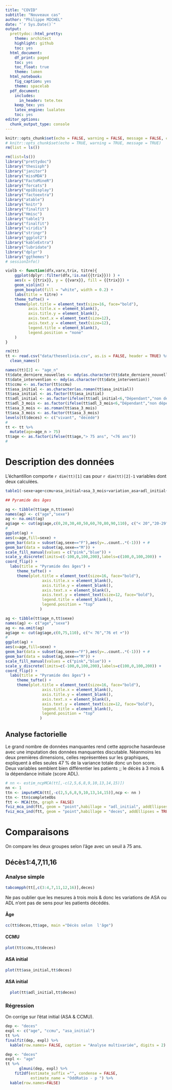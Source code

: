 ```yaml
---
title: "COVID"
subtitle: "Nouveaux cas"
author: "Philippe MICHEL"
date: "`r Sys.Date()`"
output:
  prettydoc::html_pretty:
    theme: architect
    highlight: github
    toc: yes
  html_document:
    df_print: paged
    toc: yes
    toc_float: true
    theme: lumen
  html_notebook:
    fig_caption: yes
    theme: spacelab
  pdf_document:
    includes:
      in_header: tete.tex
    keep_tex: yes
    latex_engine: lualatex
    toc: yes  
editor_options:
  chunk_output_type: console
---
```


```r
knitr::opts_chunk$set(echo = FALSE, warning = FALSE, message = FALSE, cache = FALSE)
# knitr::opts_chunk$set(echo = TRUE, warning = TRUE, message = TRUE)
rm(list = ls())
```


```r
rm(list=ls())
library("prettydoc")
library("thesisph")
library("janitor")
library("missMDA")
library("FactoMineR")
library("forcats")
library("epiDisplay")
library("factoextra")
library("atable")
library("knitr")
library("finalfit")
library("Hmisc")
library("table1")
library("finalfit")
library("viridis")
library("stringr")
library("ggplot2")
library("kableExtra")
library("lubridate")
library("dplyr")
library("ggthemes")
# sessionInfo()
```

```r
violb <- function(dfx,varx,trix, titre){
    ggplot(dplyr::filter(dfx,!is.na({{trix}})) ) +
    aes(x = {{trix}}, y = {{varx}}, fill = {{trix}}) +
    geom_violin() +
    geom_boxplot(fill = "white", width = 0.2) +
    labs(title = titre) + 
    theme_tufte() + 
    theme(plot.title = element_text(size=16, face="bold"), 
          axis.title.x = element_blank(),
          axis.title.y = element_blank(),
          axis.text.x = element_text(size=12),
          axis.text.y = element_text(size=12),
          legend.title = element_blank(),
          legend.position = "none" 
    )
}
```


```r
rm(tt)
tt <- read.csv("data/theseolivia.csv", as.is = FALSE, header = TRUE) %>% 
  clean_names()

names(tt)[2] <- "age_n"
tt$date_derniere_nouvelles <- mdy(as.character(tt$date_derniere_nouvelles))
tt$date_intervention <- mdy(as.character(tt$date_intervention))
tt$ccmu <- as.factor(tt$ccmu)
tt$asa_initial <- as.character(as.roman(tt$asa_initial))
tt$asa_initial <- as.factor(tt$asa_initial)
tt$adl_initial <- as.factor(ifelse(tt$adl_initial<6,"Dépendant","non dépendant"))
tt$adl_3_mois <- as.factor(ifelse(tt$adl_3_mois<6,"Dépendant","non dépendant"))
tt$asa_3_mois <- as.roman(tt$asa_3_mois)
tt$asa_3_mois <- as.factor(tt$asa_3_mois)
levels(tt$deces) <- c("vivant", "décédé")
#
tt <- tt %>% 
  mutate(age=age_n > 75)
tt$age <- as.factor(ifelse(tt$age,"> 75 ans", "<76 ans"))
#
```

# Description des données

L'échantillon comporte `r dim(tt)[1]` cas pour `r dim(tt)[2]-1` variables dont deux calculées.

```r
table1(~sexe+age+ccmu+asa_initial+asa_3_mois+variation_asa+adl_initial+adl_3_mois+variation_adl+duree_hospitalisation+deces+lata+lieu_de_vie_3_mois|age,data= tt)

## Pyramide des âges
```


```r
ag <- tibble(tt$age_n,tt$sexe)
names(ag) <- c("age","sexe")
ag <- na.omit(ag)
ag$age <- cut(ag$age,c(0,20,30,40,50,60,70,80,90,110), c("< 20","20-29","30-39","40-49","50-59","60-69","70-79","80-89","90 et +"))
#
ggplot(ag) +
aes(x=age,fill=sexe) +
geom_bar(data = subset(ag,sexe=="F"),aes(y=..count..*(-1))) + # 
geom_bar(data = subset(ag,sexe=="M")) +
scale_fill_manual(values = c("pink","blue")) +
scale_y_discrete(limits=c(-100,0,100,200),labels=c(100,0,100,200)) + 
coord_flip() +
  labs(title = "Pyramide des âges") + 
     theme_tufte() + 
     theme(plot.title = element_text(size=16, face="bold"), 
                axis.title.x = element_blank(),
                axis.title.y = element_blank(),
                axis.text.x = element_blank(),
                axis.text.y = element_text(size=12, face="bold"),
                legend.title = element_blank(),
                legend.position = "top" 
               )
```

```r
ag <- tibble(tt$age_n,tt$sexe)
names(ag) <- c("age","sexe")
ag <- na.omit(ag)
ag$age <- cut(ag$age,c(0,75,110), c("< 76","76 et +"))
#
ggplot(ag) +
aes(x=age,fill=sexe) +
geom_bar(data = subset(ag,sexe=="F"),aes(y=..count..*(-1))) + # 
geom_bar(data = subset(ag,sexe=="M")) +
scale_fill_manual(values = c("pink","blue")) +
scale_y_discrete(limits=c(-100,0,100,200),labels=c(100,0,100,200)) + 
coord_flip() +
  labs(title = "Pyramide des âges") + 
     theme_tufte() + 
     theme(plot.title = element_text(size=16, face="bold"), 
                axis.title.x = element_blank(),
                axis.title.y = element_blank(),
                axis.text.x = element_blank(),
                axis.text.y = element_text(size=12, face="bold"),
                legend.title = element_blank(),
                legend.position = "top" 
               )
```

## Analyse factorielle

Le grand nombre de données manquantes rend cette approche hasardeuse avec une imputation des données manquantes discutable. Néanmoins les deux premières dimensions, celles représentées sur les graphiques, expliquent à elles seules 47 % de la variance totale donc un bon score. Deux variables semblent bien différentier les patients ;; le décès à 3 mois & la dépendance initiale (score ADL).

```r
# nn <- estim_ncpMCA(tt[,-c(2,5,6,8,9,10,13,14,15)])
nn <- 1
ttn <- imputeMCA(tt[,-c(2,5,6,8,9,10,13,14,15)],ncp <- nn )
ttn <- ttn$completeObs
ftt <- MCA(ttn, graph = FALSE)
fviz_mca_ind(ftt, geom = "point",habillage = "adl_initial", addEllipses = TRUE)
fviz_mca_ind(ftt, geom = "point",habillage = "deces", addEllipses = TRUE)
```


# Comparaisons

On compare les deux groupes selon l'âge avec un seuil à 75 ans. 

## Décès1:4,7,11,16

### Analyse simple

```r
tabcompph(tt[,c(3:4,7,11,12,16)],deces)
```

Ne pas oublier que les mesures à trois mois & donc les variations de ASA ou ADL n'ont pas de sens pour les patients décédés. 

#### Âge

```r
cc(tt$deces,tt$age, main ="Décès selon  l'âge")

```



#### CCMU

```r
plot(tt$ccmu,tt$deces)
```



#### ASA initial

```r
plot(tt$asa_initial,tt$deces)
```
#### ASA initial

```r
  plot(tt$adl_initial,tt$deces)
```

### Régression

On corrige sur l'état initial (ASA & CCMU). 

```r
dep <- "deces"
expl <- c("age", "ccmu", "asa_initial")
tt %>% 
finalfit(dep, expl) %>% 
  kable(row.names= FALSE, caption = "Analyse multivariée", digits = 2)
```


```r
dep <- "deces"
expl <- "age"
tt %>% 
      glmuni(dep, expl) %>% 
    fit2df(estimate_suffix ="", condense = FALSE,
           estimate_name = "OddRatio - p ") %>% 
  kable(row.names=FALSE)
```
